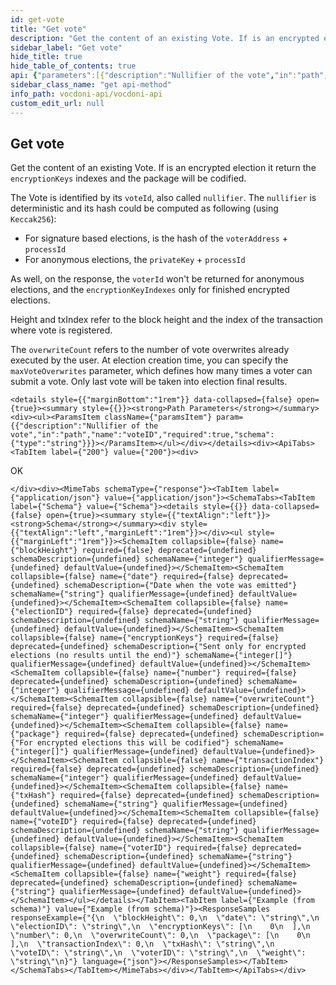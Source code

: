 ```yaml
---
id: get-vote
title: "Get vote"
description: "Get the content of an existing Vote. If is an encrypted election it return the `encryptionKeys` indexes and the package will be codified."
sidebar_label: "Get vote"
hide_title: true
hide_table_of_contents: true
api: {"parameters":[{"description":"Nullifier of the vote","in":"path","name":"voteID","required":true,"schema":{"type":"string"}}],"responses":{"200":{"content":{"application/json":{"schema":{"properties":{"blockHeight":{"type":"integer","x-omitempty":true},"date":{"description":"Date when the vote was emitted","type":"string","x-omitempty":true},"electionID":{"type":"string","x-omitempty":true},"encryptionKeys":{"description":"Sent only for encrypted elections (no results until the end)","items":{"type":"integer"},"type":"array","x-omitempty":true},"number":{"type":"integer","x-omitempty":true},"overwriteCount":{"type":"integer","x-omitempty":true},"package":{"description":"For encrypted elections this will be codified","items":{"type":"integer"},"type":"array","x-omitempty":true},"transactionIndex":{"type":"integer","x-omitempty":true},"txHash":{"type":"string","x-omitempty":true},"voteID":{"type":"string","x-omitempty":true},"voterID":{"type":"string","x-omitempty":true},"weight":{"type":"string","x-omitempty":true}},"type":"object"}}},"description":"OK"}},"tags":["Votes"],"description":"Get the content of an existing Vote. If is an encrypted election it return the `encryptionKeys` indexes and the package will be codified.\n\n\nThe Vote is identified by its `voteId`, also called `nullifier`. The `nullifier` is deterministic and its hash could be computed as following (using `Keccak256`):\n\n- For signature based elections, is the hash of the `voterAddress` + `processId`\n- For anonymous elections, the `privateKey` + `processId`\n\n\nAs well, on the response, the `voterId` won't be returned for anonymous elections, and the `encryptionKeyIndexes` only for finished encrypted elections.\n\n\nHeight and txIndex refer to the block height and the index of the transaction where vote is registered.\n\n\nThe `overwriteCount` refers to the number of vote overwrites already executed by the user. At election creation time, you can specify the `maxVoteOverwrites` parameter, which defines how many times a voter can submit a vote. Only last vote will be taken into election final results.","method":"get","path":"/votes/{voteID}","servers":[{"url":"https:/api-dev.vocdoni.net/v2/"}],"securitySchemes":{"BasicAuth":{"scheme":"basic","type":"http"}},"info":{"contact":{},"description":"The Vocdoni API is a REST API that substitutes the previous RPCs in order to make it easier for  developers/integrators to build on top of the voting protocol. This API facilitates creating votings using Vocdoni, without the hassle of learning a complex blockchain platform, allowing to perform all the features that enable the voting protocol such as creating an account, entity, voting process, census & vote, abstracting as much as possible the complexity and offering simple and straightforward methods to perform those actions. \n\nYou can review the API endpoints documentation in this section, the main entities are:\n\n- [**Chain**](chain): The Vocdoni blockchain is named Vochain. It is a Byzantine fault-tolerant network based on Tendermint that executes the Vocdoni Protocol logic represented as a state machine. Its main purpose is to register votes in a  decentralized and verifiable format. In those endpoints, you can consult the state of the chain, transactions costs,  list organizations and get more Vochain info.\n- [**Accounts**](accounts): Identified by an Ethereum like address. An account can create and manage elections, transfer tokens, give power to other accounts on his behalf (delegates) and manage its metadata.\n- [**Elections**](elections): Is a rule-set of options and requirements for creating a process in which people vote a series of options. To know more about the params of an election and its lifecycle go [here](../get-started/intro#23-elections). In this section you will find all information related to an election as its information, election keys, submitted votes & how to create a new election.\n- [**Censuses**](censuses): The census is a key component of any voting process. It specifies the set of users (identified by a public key or address) eligible for participating in an election. To understand more about the Censuses you can check [here](../get-started/intro#21-the-census). Here you will be able to get censuses information like the Merkle root, total weight & size, import/export the censuses and create new ones.\n- [**Votes**](votes): All the information related to the vote issued by a participant in a vote, you can check the validity of the vote, consult your information and send a vote.\n\n\n### Errors \n\nBackend error messages list are defined here: https://github.com/vocdoni/vocdoni-node/blob/master/api/errors.go\n\nAbout the **204 no content** error: this message will be returned only if the asset being queried cannot be found but no other errors have occurred. This response is commonly used to prevent Javascript errors that may arise when a client is waiting for a  transaction to be published. During this waiting period, the client can repeatedly query the endpoint until a  successful response with a status code of 200 is received, thereby avoiding any errors that may occur due to the transaction not being published yet.","title":"Vocdoni API","version":"2.0.0"},"postman":{"name":"Get vote","description":{"content":"Get the content of an existing Vote. If is an encrypted election it return the `encryptionKeys` indexes and the package will be codified.\n\n\nThe Vote is identified by its `voteId`, also called `nullifier`. The `nullifier` is deterministic and its hash could be computed as following (using `Keccak256`):\n\n- For signature based elections, is the hash of the `voterAddress` + `processId`\n- For anonymous elections, the `privateKey` + `processId`\n\n\nAs well, on the response, the `voterId` won't be returned for anonymous elections, and the `encryptionKeyIndexes` only for finished encrypted elections.\n\n\nHeight and txIndex refer to the block height and the index of the transaction where vote is registered.\n\n\nThe `overwriteCount` refers to the number of vote overwrites already executed by the user. At election creation time, you can specify the `maxVoteOverwrites` parameter, which defines how many times a voter can submit a vote. Only last vote will be taken into election final results.","type":"text/plain"},"url":{"path":["votes",":voteID"],"host":["{{baseUrl}}"],"query":[],"variable":[{"disabled":false,"description":{"content":"(Required) Nullifier of the vote","type":"text/plain"},"type":"any","value":"","key":"voteID"}]},"header":[{"key":"Accept","value":"application/json"}],"method":"GET"}}
sidebar_class_name: "get api-method"
info_path: vocdoni-api/vocdoni-api
custom_edit_url: null
---
```



## Get vote



Get the content of an existing Vote. If is an encrypted election it return the `encryptionKeys` indexes and the package will be codified.


The Vote is identified by its `voteId`, also called `nullifier`. The `nullifier` is deterministic and its hash could be computed as following (using `Keccak256`):

- For signature based elections, is the hash of the `voterAddress` + `processId`
- For anonymous elections, the `privateKey` + `processId`


As well, on the response, the `voterId` won't be returned for anonymous elections, and the `encryptionKeyIndexes` only for finished encrypted elections.


Height and txIndex refer to the block height and the index of the transaction where vote is registered.


The `overwriteCount` refers to the number of vote overwrites already executed by the user. At election creation time, you can specify the `maxVoteOverwrites` parameter, which defines how many times a voter can submit a vote. Only last vote will be taken into election final results.

````mdx-code-block
<details style={{"marginBottom":"1rem"}} data-collapsed={false} open={true}><summary style={{}}><strong>Path Parameters</strong></summary><div><ul><ParamsItem className={"paramsItem"} param={{"description":"Nullifier of the vote","in":"path","name":"voteID","required":true,"schema":{"type":"string"}}}></ParamsItem></ul></div></details><div><ApiTabs><TabItem label={"200"} value={"200"}><div>
````

OK

````mdx-code-block
</div><div><MimeTabs schemaType={"response"}><TabItem label={"application/json"} value={"application/json"}><SchemaTabs><TabItem label={"Schema"} value={"Schema"}><details style={{}} data-collapsed={false} open={true}><summary style={{"textAlign":"left"}}><strong>Schema</strong></summary><div style={{"textAlign":"left","marginLeft":"1rem"}}></div><ul style={{"marginLeft":"1rem"}}><SchemaItem collapsible={false} name={"blockHeight"} required={false} deprecated={undefined} schemaDescription={undefined} schemaName={"integer"} qualifierMessage={undefined} defaultValue={undefined}></SchemaItem><SchemaItem collapsible={false} name={"date"} required={false} deprecated={undefined} schemaDescription={"Date when the vote was emitted"} schemaName={"string"} qualifierMessage={undefined} defaultValue={undefined}></SchemaItem><SchemaItem collapsible={false} name={"electionID"} required={false} deprecated={undefined} schemaDescription={undefined} schemaName={"string"} qualifierMessage={undefined} defaultValue={undefined}></SchemaItem><SchemaItem collapsible={false} name={"encryptionKeys"} required={false} deprecated={undefined} schemaDescription={"Sent only for encrypted elections (no results until the end)"} schemaName={"integer[]"} qualifierMessage={undefined} defaultValue={undefined}></SchemaItem><SchemaItem collapsible={false} name={"number"} required={false} deprecated={undefined} schemaDescription={undefined} schemaName={"integer"} qualifierMessage={undefined} defaultValue={undefined}></SchemaItem><SchemaItem collapsible={false} name={"overwriteCount"} required={false} deprecated={undefined} schemaDescription={undefined} schemaName={"integer"} qualifierMessage={undefined} defaultValue={undefined}></SchemaItem><SchemaItem collapsible={false} name={"package"} required={false} deprecated={undefined} schemaDescription={"For encrypted elections this will be codified"} schemaName={"integer[]"} qualifierMessage={undefined} defaultValue={undefined}></SchemaItem><SchemaItem collapsible={false} name={"transactionIndex"} required={false} deprecated={undefined} schemaDescription={undefined} schemaName={"integer"} qualifierMessage={undefined} defaultValue={undefined}></SchemaItem><SchemaItem collapsible={false} name={"txHash"} required={false} deprecated={undefined} schemaDescription={undefined} schemaName={"string"} qualifierMessage={undefined} defaultValue={undefined}></SchemaItem><SchemaItem collapsible={false} name={"voteID"} required={false} deprecated={undefined} schemaDescription={undefined} schemaName={"string"} qualifierMessage={undefined} defaultValue={undefined}></SchemaItem><SchemaItem collapsible={false} name={"voterID"} required={false} deprecated={undefined} schemaDescription={undefined} schemaName={"string"} qualifierMessage={undefined} defaultValue={undefined}></SchemaItem><SchemaItem collapsible={false} name={"weight"} required={false} deprecated={undefined} schemaDescription={undefined} schemaName={"string"} qualifierMessage={undefined} defaultValue={undefined}></SchemaItem></ul></details></TabItem><TabItem label={"Example (from schema)"} value={"Example (from schema)"}><ResponseSamples responseExample={"{\n  \"blockHeight\": 0,\n  \"date\": \"string\",\n  \"electionID\": \"string\",\n  \"encryptionKeys\": [\n    0\n  ],\n  \"number\": 0,\n  \"overwriteCount\": 0,\n  \"package\": [\n    0\n  ],\n  \"transactionIndex\": 0,\n  \"txHash\": \"string\",\n  \"voteID\": \"string\",\n  \"voterID\": \"string\",\n  \"weight\": \"string\"\n}"} language={"json"}></ResponseSamples></TabItem></SchemaTabs></TabItem></MimeTabs></div></TabItem></ApiTabs></div>
````
      